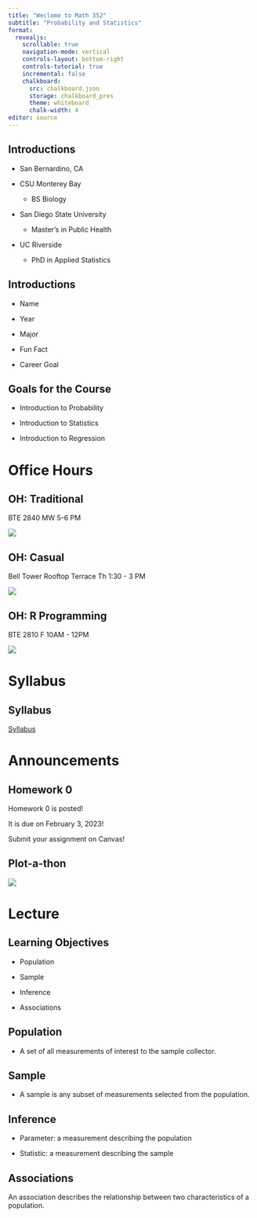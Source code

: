 ```yaml
---
title: "Weclome to Math 352"
subtitle: "Probability and Statistics"
format:
  revealjs:
    scrollable: true
    navigation-mode: vertical
    controls-layout: bottom-right
    controls-tutorial: true
    incremental: false 
    chalkboard:
      src: chalkboard.json
      storage: chalkboard_pres
      theme: whiteboard
      chalk-width: 4
editor: source
---
```


## Introductions

-   San Bernardino, CA

-   CSU Monterey Bay

    -   BS Biology

-   San Diego State University

    -   Master's in Public Health

-   UC Riverside

    -   PhD in Applied Statistics

## Introductions

::: nonincremental
-   Name

-   Year

-   Major

-   Fun Fact

-   Career Goal
:::

## Goals for the Course

-   Introduction to Probability

-   Introduction to Statistics

-   Introduction to Regression

# Office Hours

## OH: Traditional

BTE 2840 MW 5-6 PM

![](img/office.jpg){fig-align="center"}

## OH: Casual

Bell Tower Rooftop Terrace Th 1:30 - 3 PM

![](img/terrace.jpg){fig-align="center"}

## OH: R Programming

BTE 2810 F 10AM - 12PM

![](img/rp.jpg){fig-align="center"}

# Syllabus

## Syllabus

[Syllabus](https://m352.inqs.info/syllabus.html)

# Announcements

## Homework 0

Homework 0 is posted!

It is due on February 3, 2023!

Submit your assignment on Canvas!

## Plot-a-thon

![](img/Plot-a-Thon%202023-Register0203.png){fig-align="center"}

# Lecture

## Learning Objectives

-   Population

-   Sample

-   Inference

-   Associations

## Population

-   A set of all measurements of interest to the sample collector.

## Sample

-   A sample is any subset of measurements selected from the population.

## Inference

-   Parameter: a measurement describing the population

-   Statistic: a measurement describing the sample

## Associations

An association describes the relationship between two characteristics of a population.